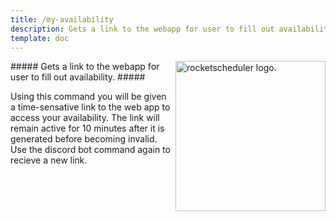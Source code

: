 ```yaml
---
title: /my-availability
description: Gets a link to the webapp for user to fill out availability.
template: doc
---
```



<Image src={headerImage} alt="rocketscheduler logo." width="240px" align="right"/>
<Badge text="Discord Bot Command" variant="tip" />
<Badge text="Players" variant="note" />
##### Gets a link to the webapp for user to fill out availability. #####

Using this command you will be given a time-sensative link to the web app to access your availability. 
The link will remain active for 10 minutes after it is generated before becoming invalid. 
Use the discord bot command again to recieve a new link. 


<LinkCard title="Report a Bug" href="https://discord.com/channels/1274919286585954325/1274921311730270299" 
description="If a link does not resolve to the domain: rocketscheduler.app, please do not use that link and report a bug immediately." />